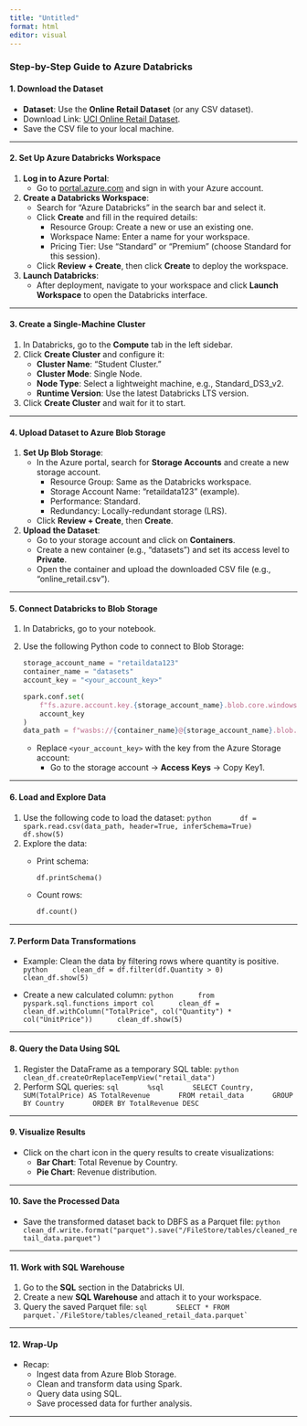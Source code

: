```yaml
---
title: "Untitled"
format: html
editor: visual
---
```



### **Step-by-Step Guide to Azure Databricks**

#### **1. Download the Dataset**
   - **Dataset**: Use the **Online Retail Dataset** (or any CSV dataset).
   - Download Link: [UCI Online Retail Dataset](https://archive.ics.uci.edu/ml/datasets/online+retail).
   - Save the CSV file to your local machine.

---

#### **2. Set Up Azure Databricks Workspace**
   1. **Log in to Azure Portal**:
      - Go to [portal.azure.com](https://portal.azure.com) and sign in with your Azure account.
   2. **Create a Databricks Workspace**:
      - Search for "Azure Databricks" in the search bar and select it.
      - Click **Create** and fill in the required details:
        - Resource Group: Create a new or use an existing one.
        - Workspace Name: Enter a name for your workspace.
        - Pricing Tier: Use "Standard" or "Premium" (choose Standard for this session).
      - Click **Review + Create**, then click **Create** to deploy the workspace.
   3. **Launch Databricks**:
      - After deployment, navigate to your workspace and click **Launch Workspace** to open the Databricks interface.

---

#### **3. Create a Single-Machine Cluster**
   1. In Databricks, go to the **Compute** tab in the left sidebar.
   2. Click **Create Cluster** and configure it:
      - **Cluster Name**: "Student Cluster."
      - **Cluster Mode**: Single Node.
      - **Node Type**: Select a lightweight machine, e.g., Standard_DS3_v2.
      - **Runtime Version**: Use the latest Databricks LTS version.
   3. Click **Create Cluster** and wait for it to start.

---

#### **4. Upload Dataset to Azure Blob Storage**
   1. **Set Up Blob Storage**:
      - In the Azure portal, search for **Storage Accounts** and create a new storage account.
        - Resource Group: Same as the Databricks workspace.
        - Storage Account Name: "retaildata123" (example).
        - Performance: Standard.
        - Redundancy: Locally-redundant storage (LRS).
      - Click **Review + Create**, then **Create**.
   2. **Upload the Dataset**:
      - Go to your storage account and click on **Containers**.
      - Create a new container (e.g., "datasets") and set its access level to **Private**.
      - Open the container and upload the downloaded CSV file (e.g., "online_retail.csv").

---

#### **5. Connect Databricks to Blob Storage**
   1. In Databricks, go to your notebook.
   2. Use the following Python code to connect to Blob Storage:
      ```python
      storage_account_name = "retaildata123"
      container_name = "datasets"
      account_key = "<your_account_key>"

      spark.conf.set(
          f"fs.azure.account.key.{storage_account_name}.blob.core.windows.net",
          account_key
      )
      data_path = f"wasbs://{container_name}@{storage_account_name}.blob.core.windows.net/online_retail.csv"
      ```
      - Replace `<your_account_key>` with the key from the Azure Storage account:
        - Go to the storage account -> **Access Keys** -> Copy Key1.

---

#### **6. Load and Explore Data**
   1. Use the following code to load the dataset:
      ```python
      df = spark.read.csv(data_path, header=True, inferSchema=True)
      df.show(5)
      ```
   2. Explore the data:
      - Print schema:
        ```python
        df.printSchema()
        ```
      - Count rows:
        ```python
        df.count()
        ```

---

#### **7. Perform Data Transformations**
   - Example: Clean the data by filtering rows where quantity is positive.
     ```python
     clean_df = df.filter(df.Quantity > 0)
     clean_df.show(5)
     ```

   - Create a new calculated column:
     ```python
     from pyspark.sql.functions import col
     clean_df = clean_df.withColumn("TotalPrice", col("Quantity") * col("UnitPrice"))
     clean_df.show(5)
     ```

---

#### **8. Query the Data Using SQL**
   1. Register the DataFrame as a temporary SQL table:
      ```python
      clean_df.createOrReplaceTempView("retail_data")
      ```
   2. Perform SQL queries:
      ```sql
      %sql
      SELECT Country, SUM(TotalPrice) AS TotalRevenue
      FROM retail_data
      GROUP BY Country
      ORDER BY TotalRevenue DESC
      ```

---

#### **9. Visualize Results**
   - Click on the chart icon in the query results to create visualizations:
     - **Bar Chart**: Total Revenue by Country.
     - **Pie Chart**: Revenue distribution.

---

#### **10. Save the Processed Data**
   - Save the transformed dataset back to DBFS as a Parquet file:
     ```python
     clean_df.write.format("parquet").save("/FileStore/tables/cleaned_retail_data.parquet")
     ```

---

#### **11. Work with SQL Warehouse**
   1. Go to the **SQL** section in the Databricks UI.
   2. Create a new **SQL Warehouse** and attach it to your workspace.
   3. Query the saved Parquet file:
      ```sql
      SELECT * FROM parquet.`/FileStore/tables/cleaned_retail_data.parquet`
      ```

---

#### **12. Wrap-Up**
   - Recap:
     - Ingest data from Azure Blob Storage.
     - Clean and transform data using Spark.
     - Query data using SQL.
     - Save processed data for further analysis.

---